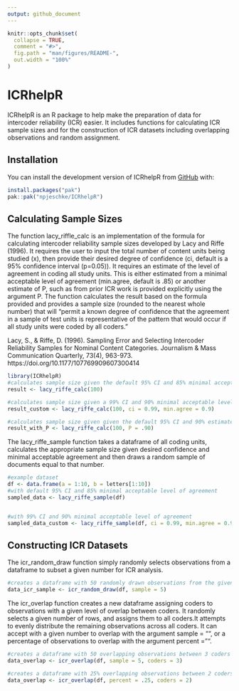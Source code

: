 ```yaml
---
output: github_document
---
```


<!-- README.md is generated from README.Rmd. Please edit that file -->

```r
knitr::opts_chunk$set(
  collapse = TRUE,
  comment = "#>",
  fig.path = "man/figures/README-",
  out.width = "100%"
)
```

# ICRhelpR

<!-- badges: start -->
<!-- badges: end -->

ICRhelpR is an R package to help make the preparation of data for intercoder reliability (ICR) easier. It includes functions for calculating ICR sample sizes and for the construction of ICR datasets including overlapping observations and random assignment. 

## Installation

You can install the development version of ICRhelpR from [GitHub](https://github.com/) with:

```r
install.packages("pak")
pak::pak("npjeschke/ICRhelpR")
```


## Calculating Sample Sizes

The function lacy_riffle_calc is an implementation of the formula for calculating intercoder reliability sample sizes developed by Lacy and Riffe (1996).
It requires the user to input the total number of content units being studied (x), then provide their desired degree of confidence
(ci, default is a 95% confidence interval (p=0.05)). It requires an estimate of the level of agreement in coding all study units. This is either estimated from a minimal
acceptable level of agreement (min.agree, default is .85) or another estimate of P, such as from prior ICR work is provided explicitly using the argument P.
The function calculates the result based on the formula provided and provides a sample size (rounded to the nearest whole number) that will "permit a known degree
of confidence that the agreement in a sample of test units is representative of the pattern that would occur if all study units were coded by all coders."

Lacy, S., & Riffe, D. (1996). Sampling Error and Selecting Intercoder Reliability Samples for Nominal Content Categories. Journalism & Mass Communication Quarterly, 73(4), 963-973. https://doi.org/10.1177/107769909607300414

```r
library(ICRhelpR)
#calculates sample size given the default 95% CI and 85% minimal acceptable level of agreement
result <- lacy_riffe_calc(100)

#calculates sample size given a 99% CI and 90% minimal acceptable level of agreement
result_custom <- lacy_riffe_calc(100, ci = 0.99, min.agree = 0.9)

#calculates sample size given given the default 95% CI and 90% estimated level of agreement across all coding units
result_with_P <- lacy_riffe_calc(100, P = .90)
```

The lacy_riffe_sample function takes a dataframe of all coding units, calculates the appropriate sample size given desired confidence and minimal acceptable agreement and then draws a random sample of documents equal to that number.

```r

#example dataset
df <- data.frame(a = 1:10, b = letters[1:10])
#with default 95% CI and 85% minimal acceptable level of agreement
sampled_data <- lacy_riffe_sample(df)


#with 99% CI and 90% minimal acceptable level of agreement
sampled_data_custom <- lacy_riffe_sample(df, ci = 0.99, min.agree = 0.9)
```

## Constructing ICR Datasets

The icr_random_draw function simply randomly selects observations from a dataframe to subset a given number for ICR analysis.

```r
#creates a dataframe with 50 randomly drawn observations from the given dataframe
data_icr_sample <- icr_random_draw(df, sample = 5)
```

The icr_overlap function creates a new dataframe assigning coders to observations with a given level of overlap between coders. It randomly selects a given number of rows, and assigns them to all coders.It attempts to evenly distribute the remaining observations across all coders. It can accept with a given number to overlap with the argument sample = "", or a percentage of observations to overlap with the argument percent = "".

```r
#creates a dataframe with 50 overlapping observations between 3 coders
data_overlap <- icr_overlap(df, sample = 5, coders = 3)

#creates a dataframe with 25% overlapping observations between 2 coders
data_overlap <- icr_overlap(df, percent = .25, coders = 2)
```

